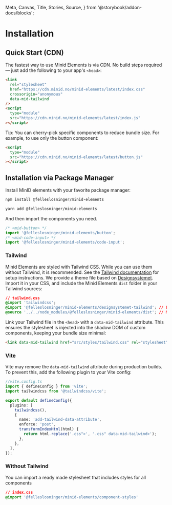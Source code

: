   Meta,
  Canvas,
  Title,
  Stories,
  Source,
} from '@storybook/addon-docs/blocks';

<Meta title="Installation" />

# Installation

## Quick Start (CDN)

The fastest way to use Minid Elements is via CDN. No build steps required — just add the following to your app's `<head>`:

```html
<link
  rel="stylesheet"
  href="https://cdn.minid.no/minid-elements/latest/index.css"
  crossorigin="anonymous"
  data-mid-tailwind
/>
<script
  type="module"
  src="https://cdn.minid.no/minid-elements/latest/index.js"
></script>
```

Tip: You can cherry-pick specific components to reduce bundle size. For example, to use only the button component:

```html
<script
  type="module"
  src="https://cdn.minid.no/minid-elements/latest/button.js"
></script>
```

## Installation via Package Manager

Install MinID elements with your favorite package manager:

```bash
npm install @felleslosninger/minid-elements
```

```bash
yarn add @felleslosninger/minid-elements
```

And then import the components you need.

```javascript
/* <mid-button> */
import '@felleslosninger/minid-elements/button';
/* <mid-code-input> */
import '@felleslosninger/minid-elements/code-input';
```

### Tailwind

Minid Elements are styled with Tailwind CSS. While you can use them without Tailwind, it is recommended. See the [Tailwind documentation](https://tailwindcss.com/docs/installation) for setup instructions.
We provide a theme file based on [Designsystemet](https://github.com/digdir/designsystemet). Import it in your CSS, and include the Minid Elements `dist` folder in your Tailwind sources:

```css
// tailwind.css
@import 'tailwindcss';
@import '@felleslosninger/minid-elements/designsystemet-tailwind'; // Designsystemet Tailwind theme
@source '../../node_modules/@felleslosninger/minid-elements/dist'; // Minid Elements added as a Tailwind source
```

Link your Tailwind file in the `<head>` with a `data-mid-tailwind` attribute. This ensures the stylesheet is injected into the shadow DOM of custom components, keeping your bundle size minimal:

```html
<link data-mid-tailwind href="src/styles/tailwind.css" rel="stylesheet" />
```

### Vite

Vite may remove the `data-mid-tailwind` attribute during production builds. To prevent this, add the following plugin to your Vite config:

```typescript
//vite.config.ts
import { defineConfig } from 'vite';
import tailwindcss from '@tailwindcss/vite';

export default defineConfig({
  plugins: [
    tailwindcss(),
    {
      name: 'add-tailwind-data-attribute',
      enforce: 'post',
      transformIndexHtml(html) {
        return html.replace('.css">', '.css" data-mid-tailwind>');
      },
    },
  ],
});
```

### Without Tailwind

You can import a ready made stylesheet that includes styles for all components

```css
// index.css
@import '@felleslosninger/minid-elements/component-styles'
```
